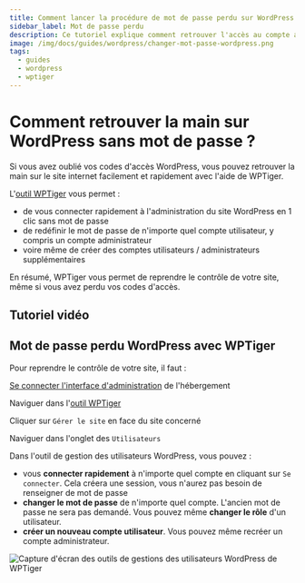 ```yaml
---
title: Comment lancer la procédure de mot de passe perdu sur WordPress ?
sidebar_label: Mot de passe perdu
description: Ce tutoriel explique comment retrouver l'accès au compte administrateur de WordPress en cas de mot de passe perdu
image: /img/docs/guides/wordpress/changer-mot-passe-wordpress.png
tags:
  - guides
  - wordpress
  - wptiger
---
```

# Comment retrouver la main sur WordPress sans mot de passe ? 

Si vous avez oublié vos codes d'accès WordPress, vous pouvez retrouver la main sur le site internet facilement et 
rapidement avec l'aide de WPTiger. 

L'[outil WPTiger](/cpanel/o2switch/wptiger/) vous permet :
- de vous connecter rapidement à l'administration du site WordPress en 1 clic sans mot de passe 
- de redéfinir le mot de passe de n'importe quel compte utilisateur, y compris un compte administrateur 
- voire même de créer des comptes utilisateurs / administrateurs supplémentaires 

En résumé, WPTiger vous permet de reprendre le contrôle de votre site, même si vous avez perdu vos codes d'accès. 

## Tutoriel vidéo

<YoutubeVideo id='dzGJYFFlMXg' title="Comment se connecter sur WordPress sans son mot de passe ? (et le réinitialiser)"/>

## Mot de passe perdu WordPress avec WPTiger

Pour reprendre le contrôle de votre site, il faut :

<Badge text="1" /> [Se connecter l'interface d'administration](/guides/cpanel/comment-se-connecter) de l'hébergement

<Badge text="2" /> Naviguer dans l'[outil WPTiger](/cpanel/o2switch/wptiger/)

<Badge text="3" /> Cliquer sur `Gérer le site` en face du site concerné 

<Badge text="4" /> Naviguer dans l'onglet des `Utilisateurs` 

Dans l'outil de gestion des utilisateurs WordPress, vous pouvez : 
- vous **connecter rapidement** à n'importe quel compte en cliquant sur `Se connecter`. Cela créera une session, vous
n'aurez pas besoin de renseigner de mot de passe 
- **changer le mot de passe** de n'importe quel compte. L'ancien mot de passe ne sera pas demandé. Vous pouvez même
**changer le rôle** d'un utilisateur. 
- **créer un nouveau compte utilisateur**. Vous pouvez même recréer un compte administrateur.

<Image
    src="/img/docs/guides/wordpress/changer-mot-passe-wordpress.png"
    title="Reprendre le contrôle d'un site WordPress avec WPTiger"
    caption="Reprendre la main sur un site WordPress avec WPTiger"
    alt="Capture d'écran des outils de gestions des utilisateurs WordPress de WPTiger"
/>


